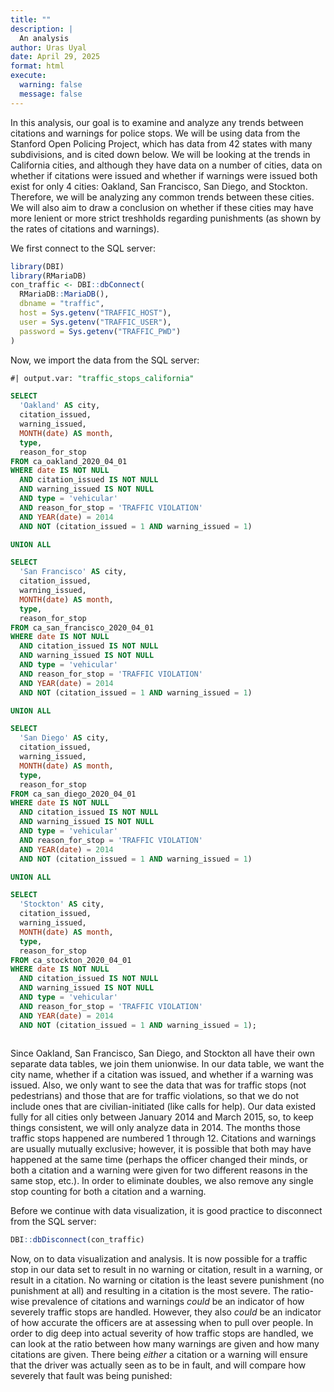 ```yaml
---
title: ""
description: |
  An analysis 
author: Uras Uyal
date: April 29, 2025
format: html
execute: 
  warning: false
  message: false
---
```


In this analysis, our goal is to examine and analyze any trends between citations and warnings for police stops. We will be using data from the Stanford Open Policing Project, which has data from 42 states with many subdivisions, and is cited down below. We will be looking at the trends in California cities, and although they have data on a number of cities, data on whether if citations were issued and whether if warnings were issued both exist for only 4 cities: Oakland, San Francisco, San Diego, and Stockton. Therefore, we will be analyzing any common trends between these cities. We will also aim to draw a conclusion on whether if these cities may have more lenient or more strict treshholds regarding punishments (as shown by the rates of citations and warnings).

We first connect to the SQL server:

```r
library(DBI)
library(RMariaDB)
con_traffic <- DBI::dbConnect(
  RMariaDB::MariaDB(),
  dbname = "traffic",
  host = Sys.getenv("TRAFFIC_HOST"),
  user = Sys.getenv("TRAFFIC_USER"),
  password = Sys.getenv("TRAFFIC_PWD")
)
```


Now, we import the data from the SQL server: 

```sql
#| output.var: "traffic_stops_california"

SELECT 
  'Oakland' AS city,
  citation_issued,
  warning_issued,
  MONTH(date) AS month,
  type,
  reason_for_stop
FROM ca_oakland_2020_04_01
WHERE date IS NOT NULL
  AND citation_issued IS NOT NULL
  AND warning_issued IS NOT NULL
  AND type = 'vehicular'
  AND reason_for_stop = 'TRAFFIC VIOLATION'
  AND YEAR(date) = 2014
  AND NOT (citation_issued = 1 AND warning_issued = 1)

UNION ALL

SELECT 
  'San Francisco' AS city,
  citation_issued,
  warning_issued,
  MONTH(date) AS month,
  type,
  reason_for_stop
FROM ca_san_francisco_2020_04_01
WHERE date IS NOT NULL
  AND citation_issued IS NOT NULL
  AND warning_issued IS NOT NULL
  AND type = 'vehicular'
  AND reason_for_stop = 'TRAFFIC VIOLATION'
  AND YEAR(date) = 2014
  AND NOT (citation_issued = 1 AND warning_issued = 1)

UNION ALL

SELECT 
  'San Diego' AS city,
  citation_issued,
  warning_issued,
  MONTH(date) AS month,
  type,
  reason_for_stop
FROM ca_san_diego_2020_04_01
WHERE date IS NOT NULL
  AND citation_issued IS NOT NULL
  AND warning_issued IS NOT NULL
  AND type = 'vehicular'
  AND reason_for_stop = 'TRAFFIC VIOLATION'
  AND YEAR(date) = 2014
  AND NOT (citation_issued = 1 AND warning_issued = 1)

UNION ALL

SELECT 
  'Stockton' AS city,
  citation_issued,
  warning_issued,
  MONTH(date) AS month,
  type,
  reason_for_stop
FROM ca_stockton_2020_04_01
WHERE date IS NOT NULL
  AND citation_issued IS NOT NULL
  AND warning_issued IS NOT NULL
  AND type = 'vehicular'
  AND reason_for_stop = 'TRAFFIC VIOLATION'
  AND YEAR(date) = 2014
  AND NOT (citation_issued = 1 AND warning_issued = 1);
    
```
Since Oakland, San Francisco, San Diego, and Stockton all have their own separate data tables, we join them unionwise. In our data table, we want the city name, whether if a citation was issued, and whether if a warning was issued. Also, we only want to see the data that was for traffic stops (not pedestrians) and those that are for traffic violations, so that we do not include ones that are civilian-initiated (like calls for help). Our data existed fully for all cities only between January 2014 and March 2015, so, to keep things consistent, we will only analyze data in 2014. The months those traffic stops happened are numbered 1 through 12. Citations and warnings are usually mutually exclusive; however, it is possible that both may have happened at the same time (perhaps the officer changed their minds, or both a citation and a warning were given for two different reasons in the same stop, etc.). In order to eliminate doubles, we also remove any single stop counting for both a citation and a warning.

Before we continue with data visualization, it is good practice to disconnect from the SQL server:

```r
DBI::dbDisconnect(con_traffic)
```

Now, on to data visualization and analysis. It is now possible for a traffic stop in our data set to result in no warning or citation, result in a warning, or result in a citation. No warning or citation is the least severe punishment (no punishment at all) and resulting in a citation is the most severe. The ratio-wise prevalence of citations and warnings *could* be an indicator of how severely traffic stops are handled. However, they also *could* be an indicator of how accurate the officers are at assessing when to pull over people. In order to dig deep into actual severity of how traffic stops are handled, we can look at the ratio between how many warnings are given and how many citations are given. There being *either* a citation or a warning will ensure that the driver was actually seen as to be in fault, and will compare how severely that fault was being punished:

